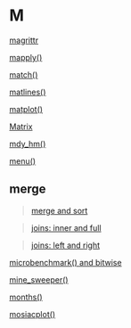 # M {-}

[magrittr](https://linkedin-learning.pxf.io/rweekly_pipeline)

[mapply()](https://linkedin-learning.pxf.io/mapply)

[match()](https://linkedin-learning.pxf.io/rweekly_simplestringmatch)

[matlines()](https://linkedin-learning.pxf.io/rweek_matplot)

[matplot()](https://linkedin-learning.pxf.io/rweek_matplot)

[Matrix](https://linkedin-learning.pxf.io/rweekly_matrix)

[mdy_hm()](https://linkedin-learning.pxf.io/rdatesLubridateParsing)

[menu()](https://linkedin-learning.pxf.io/rweekly_menu)

## merge {-}

> [merge and sort](https://linkedin-learning.pxf.io/rweekly_sortmerge)

> [joins: inner and full](https://linkedin-learning.pxf.io/rweekly_innerfull)

> [joins: left and right](https://linkedin-learning.pxf.io/rwkly_leftrightjoin)

[microbenchmark() and bitwise](https://linkedin-learning.pxf.io/rweekly_bitwise)

[mine_sweeper()](https://linkedin-learning.pxf.io/rweekly_fun)

[months()](https://linkedin-learning.pxf.io/rdatesExtractParts)

[mosiacplot()](https://linkedin-learning.pxf.io/rweekly_mosaicplot)
